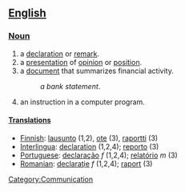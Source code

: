 ==[[English]]==
===[[Noun]]===
#a [[declaration]] or [[remark]].
#a [[presentation]] of [[opinion]] or [[position]].
#a [[document]] that summarizes financial activity.
#:''a bank statement''.
#an instruction in a computer program.
====[[Translation]]s====
*[[Finnish]]: [[lausunto]] (1,2), [[ote]] (3), [[raportti]] (3)
*[[Interlingua]]: [[declaration]] (1,2,4); [[reporto]] (3)
*[[Portuguese]]: [[declaração]] ''f'' (1,2,4); [[relatório]] ''m'' (3)
*[[Romanian]]: [[declaraţie]] ''f'' (1,2,4); [[raport]] (3)

[[Category:Communication]]